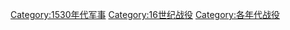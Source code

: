 [[Category:1530年代军事|Category:1530年代军事]]
[[Category:16世纪战役|Category:16世纪战役]]
[[Category:各年代战役|Category:各年代战役]]